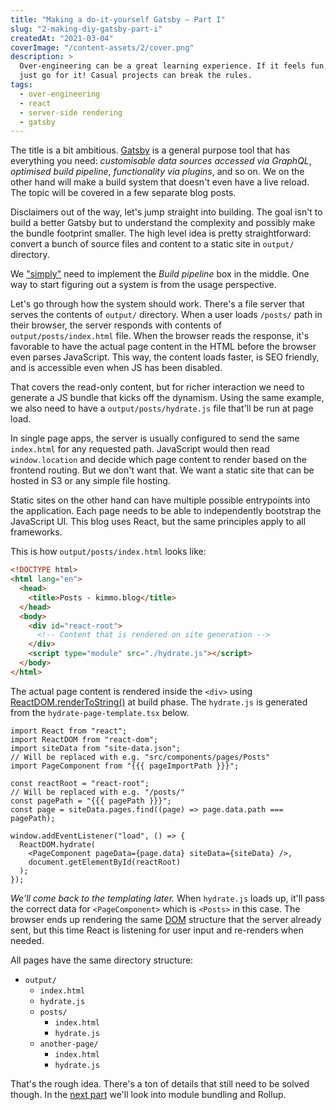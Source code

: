 ```yaml
---
title: "Making a do-it-yourself Gatsby – Part I"
slug: "2-making-diy-gatsby-part-i"
createdAt: "2021-03-04"
coverImage: "/content-assets/2/cover.png"
description: >
  Over-engineering can be a great learning experience. If it feels fun,
  just go for it! Casual projects can break the rules.
tags:
  - over-engineering
  - react
  - server-side rendering
  - gatsby
---
```


The title is a bit ambitious. [Gatsby](https://www.gatsbyjs.com/) is a general purpose tool that has everything you need: *customisable data sources accessed via GraphQL*, *optimised build pipeline*, *functionality via plugins*, and so on. We on the other hand will make a build system that doesn't even have a live reload. The topic will be covered in a few separate blog posts.

Disclaimers out of the way, let's jump straight into building. The goal isn't to build a better Gatsby but to understand the complexity and possibly make the bundle footprint smaller. The high level idea is pretty straightforward: convert a bunch of source files and content to a static site in `output/` directory.

<Presentic alt="Build pipeline overview presentation" duration={1200} src="/content-assets/2/build-pipeline-overview.svg" />

We ["simply"](https://www.knowledgeowl.com/home/dont-say-simply-jim-fisher) need to implement the _Build pipeline_ box in the middle. One way to start figuring out a system is from the usage perspective.

Let's go through how the system should work. There's a file server that serves the contents of `output/` directory. When a user loads `/posts/` path in their browser, the server responds with contents of `output/posts/index.html` file. When the browser reads the response, it's favorable to have the actual page content in the HTML before the browser even parses JavaScript. This way, the content loads faster, is SEO friendly, and is accessible even when JS has been disabled.

That covers the read-only content, but for richer interaction we need to generate a JS bundle that kicks off the dynamism. Using the same example, we also need to have a `output/posts/hydrate.js` file that'll be run at page load.

In single page apps, the server is usually configured to send the same `index.html` for any requested path. JavaScript would then read `window.location` and decide which page content to render based on the frontend routing. But we don't want that. We want a static site that can be hosted in S3 or any simple file hosting.

Static sites on the other hand can have multiple possible entrypoints into the application. Each page needs to be able to independently bootstrap the JavaScript UI. This blog uses React, but the same principles apply to all frameworks.

This is how `output/posts/index.html` looks like:

```html
<!DOCTYPE html>
<html lang="en">
  <head>
    <title>Posts - kimmo.blog</title>
  </head>
  <body>
    <div id="react-root">
      <!-- Content that is rendered on site generation -->
    </div>
    <script type="module" src="./hydrate.js"></script>
  </body>
</html>
```

The actual page content is rendered inside the `<div>` using [ReactDOM.renderToString()](https://reactjs.org/docs/react-dom-server.html#rendertostring) at build phase. The `hydrate.js` is generated from the `hydrate-page-template.tsx` below.

```tsx
import React from "react";
import ReactDOM from "react-dom";
import siteData from "site-data.json";
// Will be replaced with e.g. "src/components/pages/Posts"
import PageComponent from "{{{ pageImportPath }}}";

const reactRoot = "react-root";
// Will be replaced with e.g. "/posts/"
const pagePath = "{{{ pagePath }}}";
const page = siteData.pages.find((page) => page.data.path === pagePath);

window.addEventListener("load", () => {
  ReactDOM.hydrate(
    <PageComponent pageData={page.data} siteData={siteData} />,
    document.getElementById(reactRoot)
  );
});
```

*We'll come back to the templating later.* When `hydrate.js` loads up, it'll pass the correct data for `<PageComponent>` which is `<Posts>` in this case. The browser ends up rendering the same [DOM](https://developer.mozilla.org/en-US/docs/Web/API/Document_Object_Model/Introduction) structure that the server already sent, but this time React is listening for user input and re-renders when needed.

All pages have the same directory structure:

* `output/`
  * `index.html`
  * `hydrate.js`
  * `posts/`
    * `index.html`
    * `hydrate.js`
  * `another-page/`
    * `index.html`
    * `hydrate.js`

That's the rough idea. There's a ton of details that still need to be solved though. In the [next part](../3-making-diy-gatsby-part-2/) we'll look into module bundling and Rollup.
